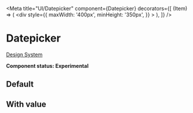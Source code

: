 
<Meta
  title="UI/Datepicker"
  component={Datepicker}
  decorators={[
    (Item) => (
      <div
        style={{
          maxWidth: '400px',
          minHeight: '350px',
        }}
      >
        <Item />
      </div>
    ),
  ]}
/>

# Datepicker

[Design System](https://designsystem.amsterdam.nl/7awj1hc9f/p/46628a-date-picker)

**Component status: Experimental**

## Default

<Preview>
  <Story name="Default">
    <Datepicker id="default" />
  </Story>
</Preview>

## With value

<Preview>
  <Story name="With value">
    <Datepicker id="with-value" value="13-03-2021" />
  </Story>
</Preview>
